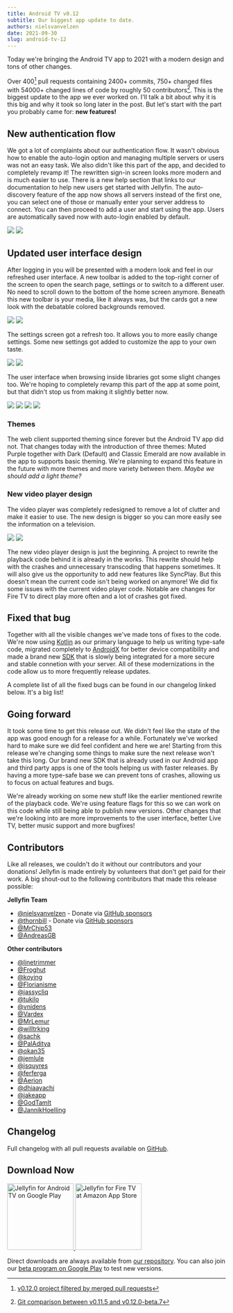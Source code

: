```yaml
---
title: Android TV v0.12
subtitle: Our biggest app update to date.
authors: nielsvanvelzen
date: 2021-09-30
slug: android-tv-12
---
```



<!-- markdownlint-disable MD033 MD036 -->

Today we're bringing the Android TV app to 2021 with a modern design and tons of other changes.

<!--truncate-->

Over 400[^1] pull requests containing 2400+ commits, 750+ changed files with 54000+ changed lines of code by roughly 50 contributors[^2]. This is the biggest update to the app we ever worked on. I'll talk a bit about why it is this big and why it took so long later in the post. But let's start with the part you probably came for: **new features!**

[^1]: [v0.12.0 project filtered by merged pull requests](https://github.com/jellyfin/jellyfin-androidtv/projects/2?card_filter_query=is%3Apr+is%3Amerged)
[^2]: [Git comparison between v0.11.5 and v0.12.0-beta.7](https://github.com/jellyfin/jellyfin-androidtv/compare/v0.11.5...v0.12.0-beta.7)

## New authentication flow

We got a lot of complaints about our authentication flow. It wasn't obvious how to enable the auto-login option and managing multiple servers or users was not an easy task. We also didn't like this part of the app, and decided to completely revamp it! The rewritten sign-in screen looks more modern and is much easier to use. There is a new help section that links to our documentation to help new users get started with Jellyfin. The auto-discovery feature of the app now shows all servers instead of the first one, you can select one of those or manually enter your server address to connect. You can then proceed to add a user and start using the app. Users are automatically saved now with auto-login enabled by default.

<ImgComparisonSlider className="margin-bottom--md">
    <img slot="before" src={require("./11-user-select.png").default} />
    <img slot="after" src={require("./12-user-select.png").default} />
</ImgComparisonSlider>

## Updated user interface design

After logging in you will be presented with a modern look and feel in our refreshed user interface. A new toolbar is added to the top-right corner of the screen to open the search page, settings or to switch to a different user. No need to scroll down to the bottom of the home screen anymore.
Beneath this new toolbar is your media, like it always was, but the cards got a new look with the debatable colored backgrounds removed.


<ImgComparisonSlider className="margin-bottom--md">
    <img slot="before" src={require("./11-home.png").default} />
    <img slot="after" src={require("./12-home.png").default} />
</ImgComparisonSlider>

The settings screen got a refresh too. It allows you to more easily change settings. Some new settings got added to customize the app to your own taste.


<ImgComparisonSlider className="margin-bottom--md">
    <img slot="before" src={require("./11-settings.png").default} />
    <img slot="after" src={require("./12-settings.png").default} />
</ImgComparisonSlider>

The user interface when browsing inside libraries got some slight changes too. We're hoping to completely revamp this part of the app at some point, but that didn't stop us from making it slightly better now.


<ImgComparisonSlider className="margin-bottom--md">
    <img slot="before" src={require("./11-browse.png").default} />
    <img slot="after" src={require("./12-browse.png").default} />
</ImgComparisonSlider>


<ImgComparisonSlider className="margin-bottom--md">
    <img slot="before" src={require("./11-details.png").default} />
    <img slot="after" src={require("./12-details.png").default} />
</ImgComparisonSlider>

### Themes

The web client supported theming since forever but the Android TV app did not. That changes today with the introduction of three themes: Muted Purple together with Dark (Default) and Classic Emerald are now available in the app to supports basic theming. We're planning to expand this feature in the future with more themes and more variety between them. _Maybe we should add a light theme?_

### New video player design

The video player was completely redesigned to remove a lot of clutter and make it easier to use. The new design is bigger so you can more easily see the information on a television.


<ImgComparisonSlider className="margin-bottom--md">
    <img slot="before" src={require("./11-player.png").default} />
    <img slot="after" src={require("./12-player.png").default} />
</ImgComparisonSlider>

The new video player design is just the beginning. A project to rewrite the playback code behind it is already in the works. This rewrite should help with the crashes and unnecessary transcoding that happens sometimes. It will also give us the opportunity to add new features like SyncPlay. But this doesn't mean the current code isn't being worked on anymore! We did fix some issues with the current video player code. Notable are changes for Fire TV to direct play more often and a lot of crashes got fixed.

## Fixed that bug

Together with all the visible changes we've made tons of fixes to the code. We're now using [Kotlin] as our primary language to help us writing type-safe code, migrated completely to [AndroidX] for better device compatibility and made a brand new [SDK] that is slowly being integrated for a more secure and stable connetion with your server. All of these modernizations in the code allow us to more frequently release updates.

A complete list of all the fixed bugs can be found in our changelog linked below. It's a big list!

[kotlin]: https://kotlinlang.org
[androidx]: https://developer.android.com/jetpack/androidx/
[sdk]: https://github.com/jellyfin/jellyfin-sdk-kotlin

## Going forward

It took some time to get this release out. We didn't feel like the state of the app was good enough for a release for a while.
Fortunately we've worked hard to make sure we did feel confident and here we are! Starting from this release we're changing some things
to make sure the next release won't take this long. Our brand new SDK that is already used in our Android app and third party apps is one of the tools helping us with faster releases. By having a more type-safe base we can prevent tons of crashes, allowing us to focus on actual features and bugs.

We're already working on some new stuff like the earlier mentioned rewrite of the playback code. We're using feature flags for this so we can work on this code while still being able to publish new versions. Other changes that we're looking into are more improvements to the user interface, better Live TV, better music support and more bugfixes!

## Contributors

Like all releases, we couldn't do it without our contributors and your donations! Jellyfin is made entirely by volunteers that don't get paid for their work. A big shout-out to the following contributors that made this release possible:

**Jellyfin Team**

- [@nielsvanvelzen](https://github.com/nielsvanvelzen) - Donate via [GitHub sponsors](https://github.com/sponsors/nielsvanvelzen)
- [@thornbill](https://github.com/thornbill) - Donate via [GitHub sponsors](https://github.com/sponsors/thornbill)
- [@MrChip53](https://github.com/MrChip53)
- [@AndreasGB](https://github.com/AndreasGB)

**Other contributors**

- [@linetrimmer](https://github.com/linetrimmer)
- [@Froghut](https://github.com/Froghut)
- [@koying](https://github.com/koying)
- [@Florianisme](https://github.com/Florianisme)
- [@jassycliq](https://github.com/jassycliq)
- [@tukilo](https://github.com/tukilo)
- [@vnidens](https://github.com/vnidens)
- [@Vardex](https://github.com/Vardex)
- [@MrLemur](https://github.com/MrLemur)
- [@willtrking](https://github.com/willtrking)
- [@sachk](https://github.com/sachk)
- [@PalAditya](https://github.com/PalAditya)
- [@okan35](https://github.com/okan35)
- [@jemlule](https://github.com/jemlule)
- [@jsquyres](https://github.com/jsquyres)
- [@ferferga](https://github.com/ferferga)
- [@Aerion](https://github.com/Aerion)
- [@dhiaayachi](https://github.com/dhiaayachi)
- [@jakeapp](https://github.com/jakeapp)
- [@GodTamIt](https://github.com/GodTamIt)
- [@JannikHoelling](https://github.com/JannikHoelling)

## Changelog

Full changelog with all pull requests available on [GitHub](https://github.com/jellyfin/jellyfin-androidtv/releases/tag/v0.12.0).

## Download Now

<a className="margin-right--md" href="https://play.google.com/store/apps/details?id=org.jellyfin.androidtv">
  <img width="153" alt='Jellyfin for Android TV on Google Play' src="/images/store-icons/google-play.png" />
</a>

<a href="https://www.amazon.com/gp/product/B07TX7Z725">
  <img width="153" alt="Jellyfin for Fire TV at Amazon App Store" src="/images/store-icons/amazon.png" />
</a>

Direct downloads are always available from [our repository](https://repo.jellyfin.org/releases/client/androidtv/).
You can also join our [beta program on Google Play](https://play.google.com/apps/testing/org.jellyfin.androidtv) to test new versions.
